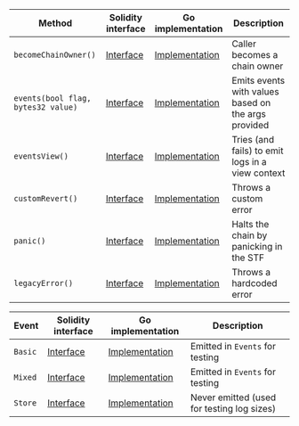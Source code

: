 <table>
  <thead>
    <tr>
      <th>Method</th>
      <th>Solidity interface</th>
      <th>Go implementation</th>
      <th>Description</th>
    </tr>
  </thead>
  <tbody>
    <tr>
      <td>
        <code>becomeChainOwner()</code>
      </td>
      <td>
        <a
          href="https://github.com/OffchainLabs/nitro-contracts/blob/bdb8f8c68b2229fe9309fe9c03b37017abd1a2cd/src/precompiles/ArbDebug.sol#L13"
          target="_blank"
        >
          Interface
        </a>
      </td>
      <td>
        <a
          href="https://github.com/OffchainLabs/nitro/blob/v3.6.6/precompiles/ArbDebug.go#L58"
          target="_blank"
        >
          Implementation
        </a>
      </td>
      <td>Caller becomes a chain owner</td>
    </tr>
    <tr>
      <td>
        <code>events(bool flag, bytes32 value)</code>
      </td>
      <td>
        <a
          href="https://github.com/OffchainLabs/nitro-contracts/blob/bdb8f8c68b2229fe9309fe9c03b37017abd1a2cd/src/precompiles/ArbDebug.sol#L16"
          target="_blank"
        >
          Interface
        </a>
      </td>
      <td>
        <a
          href="https://github.com/OffchainLabs/nitro/blob/v3.6.6/precompiles/ArbDebug.go#L28"
          target="_blank"
        >
          Implementation
        </a>
      </td>
      <td>Emits events with values based on the args provided</td>
    </tr>
    <tr>
      <td>
        <code>eventsView()</code>
      </td>
      <td>
        <a
          href="https://github.com/OffchainLabs/nitro-contracts/blob/bdb8f8c68b2229fe9309fe9c03b37017abd1a2cd/src/precompiles/ArbDebug.sol#L19"
          target="_blank"
        >
          Interface
        </a>
      </td>
      <td>
        <a
          href="https://github.com/OffchainLabs/nitro/blob/v3.6.6/precompiles/ArbDebug.go#L47"
          target="_blank"
        >
          Implementation
        </a>
      </td>
      <td>Tries (and fails) to emit logs in a view context</td>
    </tr>
    <tr>
      <td>
        <code>customRevert()</code>
      </td>
      <td>
        <a
          href="https://github.com/OffchainLabs/nitro-contracts/blob/bdb8f8c68b2229fe9309fe9c03b37017abd1a2cd/src/precompiles/ArbDebug.sol#L30"
          target="_blank"
        >
          Interface
        </a>
      </td>
      <td>
        <a
          href="https://github.com/OffchainLabs/nitro/blob/v3.6.6/precompiles/ArbDebug.go#L53"
          target="_blank"
        >
          Implementation
        </a>
      </td>
      <td>Throws a custom error</td>
    </tr>
    <tr>
      <td>
        <code>panic()</code>
      </td>
      <td>
        <a
          href="https://github.com/OffchainLabs/nitro-contracts/blob/bdb8f8c68b2229fe9309fe9c03b37017abd1a2cd/src/precompiles/ArbDebug.sol#L34"
          target="_blank"
        >
          Interface
        </a>
      </td>
      <td>
        <a
          href="https://github.com/OffchainLabs/nitro/blob/v3.6.6/precompiles/ArbDebug.go#L63"
          target="_blank"
        >
          Implementation
        </a>
      </td>
      <td>Halts the chain by panicking in the STF</td>
    </tr>
    <tr>
      <td>
        <code>legacyError()</code>
      </td>
      <td>
        <a
          href="https://github.com/OffchainLabs/nitro-contracts/blob/bdb8f8c68b2229fe9309fe9c03b37017abd1a2cd/src/precompiles/ArbDebug.sol#L36"
          target="_blank"
        >
          Interface
        </a>
      </td>
      <td>
        <a
          href="https://github.com/OffchainLabs/nitro/blob/v3.6.6/precompiles/ArbDebug.go#L68"
          target="_blank"
        >
          Implementation
        </a>
      </td>
      <td>Throws a hardcoded error</td>
    </tr>
  </tbody>
</table>
<table>
  <thead>
    <tr>
      <th>Event</th>
      <th>Solidity interface</th>
      <th>Go implementation</th>
      <th>Description</th>
    </tr>
  </thead>
  <tbody>
    <tr>
      <td>
        <code>Basic</code>
      </td>
      <td>
        <a
          href="https://github.com/OffchainLabs/nitro-contracts/blob/bdb8f8c68b2229fe9309fe9c03b37017abd1a2cd/src/precompiles/ArbDebug.sol#L22"
          target="_blank"
        >
          Interface
        </a>
      </td>
      <td>
        <a
          href="https://github.com/OffchainLabs/nitro/blob/v3.6.6/precompiles/ArbDebug.go#L33"
          target="_blank"
        >
          Implementation
        </a>
      </td>
      <td>
        Emitted in <code>Events</code> for testing
      </td>
    </tr>
    <tr>
      <td>
        <code>Mixed</code>
      </td>
      <td>
        <a
          href="https://github.com/OffchainLabs/nitro-contracts/blob/bdb8f8c68b2229fe9309fe9c03b37017abd1a2cd/src/precompiles/ArbDebug.sol#L23"
          target="_blank"
        >
          Interface
        </a>
      </td>
      <td>
        <a
          href="https://github.com/OffchainLabs/nitro/blob/v3.6.6/precompiles/ArbDebug.go#L38"
          target="_blank"
        >
          Implementation
        </a>
      </td>
      <td>
        Emitted in <code>Events</code> for testing
      </td>
    </tr>
    <tr>
      <td>
        <code>Store</code>
      </td>
      <td>
        <a
          href="https://github.com/OffchainLabs/nitro-contracts/blob/bdb8f8c68b2229fe9309fe9c03b37017abd1a2cd/src/precompiles/ArbDebug.sol#L26"
          target="_blank"
        >
          Interface
        </a>
      </td>
      <td>
        <a
          href="https://github.com/OffchainLabs/nitro/blob/v3.6.6/precompiles/ArbDebug.go#L0"
          target="_blank"
        >
          Implementation
        </a>
      </td>
      <td>Never emitted (used for testing log sizes)</td>
    </tr>
  </tbody>
</table>
